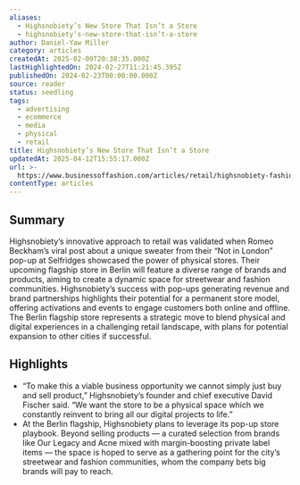 ```yaml
---
aliases:
  - Highsnobiety’s New Store That Isn’t a Store
  - highsnobiety’s-new-store-that-isn’t-a-store
author: Daniel-Yaw Miller
category: articles
createdAt: 2025-02-09T20:38:35.000Z
lastHighlightedOn: 2024-02-27T11:21:45.395Z
publishedOn: 2024-02-23T00:00:00.000Z
source: reader
status: seedling
tags:
  - advertising
  - ecommerce
  - media
  - physical
  - retail
title: Highsnobiety’s New Store That Isn’t a Store
updatedAt: 2025-04-12T15:55:17.000Z
url: >-
  https://www.businessoffashion.com/articles/retail/highsnobiety-fashion-week-collaborations/?utm_source=news.futureparty.com&utm_medium=newsletter&utm_campaign=tyler-perry-s-sora-studio
contentType: articles
---
```

## Summary

Highsnobiety’s innovative approach to retail was validated when Romeo Beckham’s viral post about a unique sweater from their “Not in London” pop-up at Selfridges showcased the power of physical stores. Their upcoming flagship store in Berlin will feature a diverse range of brands and products, aiming to create a dynamic space for streetwear and fashion communities. Highsnobiety’s success with pop-ups generating revenue and brand partnerships highlights their potential for a permanent store model, offering activations and events to engage customers both online and offline. The Berlin flagship store represents a strategic move to blend physical and digital experiences in a challenging retail landscape, with plans for potential expansion to other cities if successful.

## Highlights

- “To make this a viable business opportunity we cannot simply just buy and sell product,” Highsnobiety’s founder and chief executive David Fischer said. “We want the store to be a physical space which we constantly reinvent to bring all our digital projects to life.”
- At the Berlin flagship, Highsnobiety plans to leverage its pop-up store playbook. Beyond selling products — a curated selection from brands like Our Legacy and Acne mixed with margin-boosting private label items — the space is hoped to serve as a gathering point for the city’s streetwear and fashion communities, whom the company bets big brands will pay to reach.
